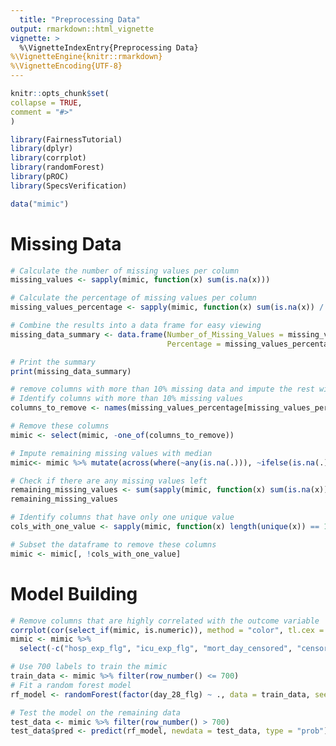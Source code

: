 ```yaml
---
  title: "Preprocessing Data"
output: rmarkdown::html_vignette
vignette: >
  %\VignetteIndexEntry{Preprocessing Data}
%\VignetteEngine{knitr::rmarkdown}
%\VignetteEncoding{UTF-8}
---
```

  
  ```r
knitr::opts_chunk$set(
  collapse = TRUE,
  comment = "#>"
)
```

```r
library(FairnessTutorial)
library(dplyr)
library(corrplot)
library(randomForest)
library(pROC)
library(SpecsVerification)

data("mimic")
```

# Missing Data

```r
# Calculate the number of missing values per column
missing_values <- sapply(mimic, function(x) sum(is.na(x)))

# Calculate the percentage of missing values per column
missing_values_percentage <- sapply(mimic, function(x) sum(is.na(x)) / length(x) * 100)

# Combine the results into a data frame for easy viewing
missing_data_summary <- data.frame(Number_of_Missing_Values = missing_values, 
                                   Percentage = missing_values_percentage)

# Print the summary
print(missing_data_summary)

# remove columns with more than 10% missing data and impute the rest with median
# Identify columns with more than 10% missing values
columns_to_remove <- names(missing_values_percentage[missing_values_percentage > 10])

# Remove these columns
mimic <- select(mimic, -one_of(columns_to_remove))

# Impute remaining missing values with median
mimic<- mimic %>% mutate(across(where(~any(is.na(.))), ~ifelse(is.na(.), median(., na.rm = TRUE), .)))

# Check if there are any missing values left
remaining_missing_values <- sum(sapply(mimic, function(x) sum(is.na(x))))
remaining_missing_values

# Identify columns that have only one unique value
cols_with_one_value <- sapply(mimic, function(x) length(unique(x)) == 1)

# Subset the dataframe to remove these columns
mimic <- mimic[, !cols_with_one_value]
```

# Model Building

```r
# Remove columns that are highly correlated with the outcome variable
corrplot(cor(select_if(mimic, is.numeric)), method = "color", tl.cex = 0.5)
mimic <- mimic %>% 
  select(-c("hosp_exp_flg", "icu_exp_flg", "mort_day_censored", "censor_flg"))

# Use 700 labels to train the mimic
train_data <- mimic %>% filter(row_number() <= 700)
# Fit a random forest model
rf_model <- randomForest(factor(day_28_flg) ~ ., data = train_data, seed = 123)

# Test the model on the remaining data
test_data <- mimic %>% filter(row_number() > 700)
test_data$pred <- predict(rf_model, newdata = test_data, type = "prob")[,2]
```
